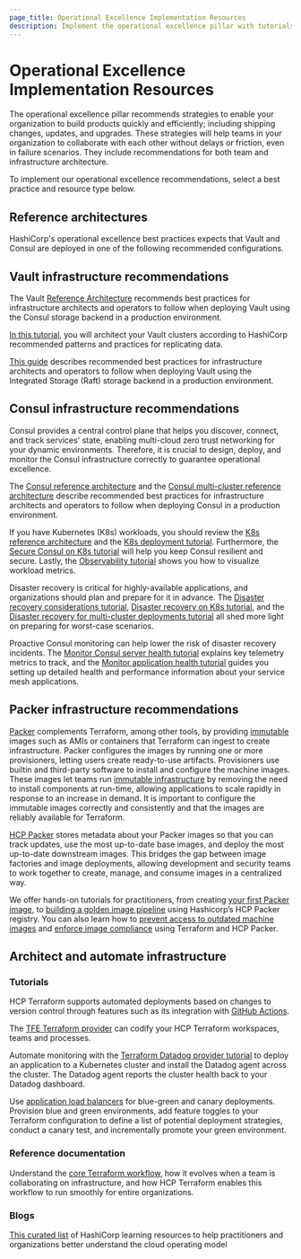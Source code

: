 ```yaml
---
page_title: Operational Excellence Implementation Resources
description: Implement the operational excellence pillar with tutorials, videos, and documentation. The pillar recommends strategies to enable your organization to build products quickly and efficiently; including shipping changes, updates, and upgrades.
---
```


# Operational Excellence Implementation Resources

The operational excellence pillar recommends strategies to enable your organization to build products quickly and efficiently; including shipping changes, updates, and upgrades. These strategies will help teams in your organization to collaborate with each other without delays or friction, even in failure scenarios. They include recommendations for both team and infrastructure architecture.

To implement our operational excellence recommendations, select a best practice and resource type below.

## Reference architectures

HashiCorp's operational excellence best practices expects that Vault and Consul are deployed in one of the following recommended configurations.

## Vault infrastructure recommendations

The Vault [Reference Architecture](/vault/tutorials/raft/raft-reference-architecture) recommends best practices for infrastructure architects and operators to follow when deploying Vault using the Consul storage backend in a production environment.

[In this tutorial](/vault/tutorials/day-one-raft/multi-cluster-architecture), you will architect your Vault clusters according to HashiCorp recommended patterns and practices for replicating data.

[This guide](/vault/tutorials/day-one-raft/raft-reference-architecture) describes recommended best practices for infrastructure architects and operators to follow when deploying Vault using the Integrated Storage (Raft) storage backend in a production environment.

## Consul infrastructure recommendations

Consul provides a central control plane that helps you discover, connect, and track services' state, enabling multi-cloud zero trust networking for your dynamic environments. Therefore, it is crucial to design, deploy, and monitor the Consul infrastructure correctly to guarantee operational excellence.

The [Consul reference architecture](/consul/tutorials/production-deploy/reference-architecture) and the [Consul multi-cluster reference architecture](/consul/tutorials/multi-cluster-deploy/multi-cluster-reference-architecture) describe recommended best practices for infrastructure architects and operators to follow when deploying Consul in a production environment.

If you have Kubernetes (K8s) workloads, you should review the [K8s reference architecture](/consul/tutorials/kubernetes/kubernetes-reference-architecture) and the [K8s deployment tutorial](/consul/tutorials/kubernetes/kubernetes-deployment-guide). Furthermore, the [Secure Consul on K8s tutorial](/consul/tutorials/kubernetes/kubernetes-secure-agents) will help you keep Consul resilient and secure. Lastly, the [Observability tutorial](/consul/tutorials/kubernetes/kubernetes-layer7-observability) shows you how to visualize workload metrics.

Disaster recovery is critical for highly-available applications, and organizations should plan and prepare for it in advance. The [Disaster recovery considerations tutorial](/consul/tutorials/production-deploy/disaster-recovery), [Disaster recovery on K8s tutorial](/consul/tutorials/kubernetes-production/kubernetes-disaster-recovery), and the [Disaster recovery for multi-cluster deployments tutorial](/consul/tutorials/multi-cluster-deploy/multi-disaster-recovery) all shed more light on preparing for worst-case scenarios.    

Proactive Consul monitoring can help lower the risk of disaster recovery incidents. The [Monitor Consul server health tutorial](/consul/tutorials/observe-your-network/server-metrics-and-logs) explains key telemetry metrics to track, and the [Monitor application health tutorial](/consul/tutorials/observe-your-network/proxy-metrics) guides you setting up detailed health and performance information about your service mesh applications.

## Packer infrastructure recommendations

[Packer](/packer/) complements Terraform, among other tools, by providing [immutable](https://www.hashicorp.com/resources/what-is-mutable-vs-immutable-infrastructure) images such as AMIs or containers that Terraform can ingest to create infrastructure. Packer configures the images by running one or more provisioners, letting users create ready-to-use artifacts. Provisioners use builtin and third-party software to install and configure the machine images. These images let teams run [immutable infrastructure](/packer/guides/packer-on-cicd) by removing the need to install components at run-time, allowing applications to scale rapidly in response to an increase in demand. 
It is important to configure the immutable images correctly and consistently and that the images are reliably available for Terraform.

[HCP Packer](/hcp/docs/packer) stores metadata about your Packer images so that you can track updates, use the most up-to-date base images, and deploy the most up-to-date downstream images. This bridges the gap between image factories and image deployments, allowing development and security teams to work together to create, manage, and consume images in a centralized way.

We offer hands-on tutorials for practitioners, from creating [your first Packer image](/packer/tutorials/docker-get-started/docker-get-started-build-image),
to [building a golden image pipeline](/packer/tutorials/cloud-production/golden-image-with-hcp-packer) using Hashicorp’s HCP Packer registry.
You can also learn how to [prevent access to outdated machine images](/packer/tutorials/hcp/hcp-schedule-image-iterations-revocation) and [enforce image compliance](/packer/tutorials/hcp/run-tasks-resource-image-validation) using Terraform and HCP Packer.

## Architect and automate infrastructure

### Tutorials

HCP Terraform supports automated deployments based on changes to version control through features such as its integration with [GitHub Actions](/terraform/tutorials/automation/github-actions).

The [TFE Terraform provider](/terraform/tutorials/automation/tfe-provider-run-triggers) can codify your HCP Terraform workspaces, teams and processes.

Automate monitoring with the [Terraform Datadog provider tutorial](/terraform/tutorials/applications/datadog-provider) to deploy an application to a Kubernetes cluster and install the Datadog agent across the cluster. The Datadog agent reports the cluster health back to your Datadog dashboard.

Use [application load balancers](/terraform/tutorials/aws/blue-green-canary-tests-deployments) for blue-green and canary deployments. Provision blue and green environments, add feature toggles to your Terraform configuration to define a list of potential deployment strategies, conduct a canary test, and incrementally promote your green environment.

### Reference documentation

Understand the [core Terraform workflow](/terraform/intro/core-workflow), how it evolves when a team is collaborating on infrastructure, and how HCP Terraform enables this workflow to run smoothly for entire organizations.

### Blogs

[This curated list](https://www.hashicorp.com/blog/hashicorp-learning-resources-reference-guide) of HashiCorp learning resources to help practitioners and organizations better understand the cloud operating model

